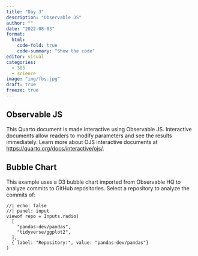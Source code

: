 ```yaml
---
title: "Day 3"
description: "Observable JS"
author: ""
date: "2022-08-03"
format:
  html:
    code-fold: true
    code-summary: "Show the code"
editor: visual
categories:
  - 365
  - science
image: "img/fbs.jpg"
draft: true
freeze: true
---
```


## Observable JS

This Quarto document is made interactive using Observable JS. Interactive documents allow readers to modify parameters and see the results immediately. Learn more about OJS interactive documents at <https://quarto.org/docs/interactive/ojs/>.

## Bubble Chart

This example uses a D3 bubble chart imported from Observable HQ to analyze commits to GitHub repositories.
Select a repository to analyze the commits of:

```ojs
//| echo: false
//| panel: input
viewof repo = Inputs.radio(
  [
    "pandas-dev/pandas",
    "tidyverse/ggplot2",
  ],
  { label: "Repository:", value: "pandas-dev/pandas"}
)
```

<!-- Fetch the commits for the specified `repo` using the GitHub API: -->

<!-- ```{ojs} -->

<!-- d3 = require('d3') -->

<!-- contributors = await d3.json( -->

<!--   "https://api.github.com/repos/" + repo + "/stats/contributors" -->

<!-- ) -->

<!-- commits = contributors.map(contributor => { -->

<!--   const author = contributor.author; -->

<!--   return { -->

<!--     name: author.login, -->

<!--     title: author.login, -->

<!--     group: author.type, -->

<!--     value: contributor.total -->

<!--   } -->

<!-- }) -->

<!-- ``` -->

<!-- Note that the `repo` variable is bound dynamically from the radio input defined above. If you change the input the contributors query will be automatically re-executed. -->

<!-- View the commits sorted by most to least: -->

<!-- ```{ojs} -->

<!-- Inputs.table(commits, { sort: "value", reverse: true }) -->

<!-- ``` -->

<!-- Visualize using a D3 bubble chart imported from Observable HQ: -->

<!-- ```{ojs} -->

<!-- import { chart } with { commits as data }  -->

<!--   from "@d3/d3-bubble-chart" -->

<!-- chart -->

<!-- ``` -->
